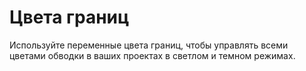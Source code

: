 

<Meta title='Foundations/Theme/Border' />

# Цвета границ

Используйте переменные цвета границ, чтобы управлять всеми цветами обводки в ваших проектах в светлом и темном режимах.

<ThemeColorsTable section="border" />
